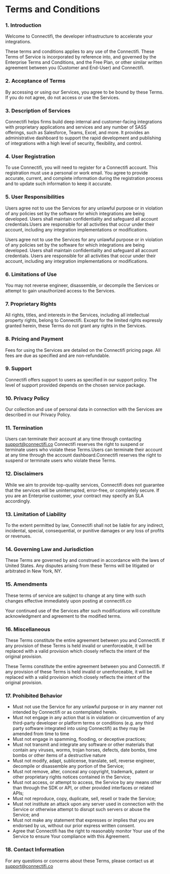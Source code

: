 # Terms and Conditions

### 1. Introduction
Welcome to Connectifi, the developer infrastructure to accelerate your integrations.

These terms and conditions applies to any use of the Connectifi. These Terms of Service is incorporated by reference into, and governed by the Enterprise Terms and Conditions, and the Free Plan, or other similar written agreement between you (Customer and End-User) and Connectifi.

### 2. Acceptance of Terms
By accessing or using our Services, you agree to be bound by these Terms. If you do not agree, do not access or use the Services.

### 3. Description of Services
Connectifi helps firms build deep internal and customer-facing integrations with proprietary applications and services and any number of SASS offerings, such as Salesforce, Teams, Excel, and more. It provides an administrative dashboard to support the rapid development and publishing of integrations with a high level of security, flexibility, and control.

### 4. User Registration
To use Connectifi, you will need to register for a Connectifi account. This registration must use a personal or work email. You agree to provide accurate, current, and complete information during the registration process and to update such information to keep it accurate.

### 5. User Responsibilities
Users agree not to use the Services for any unlawful purpose or in violation of any policies set by the software for which integrations are being developed.  Users shall maintain confidentiality and safeguard all account credentials.Users are responsible for all activities that occur under their account, including any integration implementations or modifications.

Users agree not to use the Services for any unlawful purpose or in violation of any policies set by the software for which integrations are being developed.
Users shall maintain confidentiality and safeguard all account credentials.
Users are responsible for all activities that occur under their account, including any integration implementations or modifications.

### 6. Limitations of Use
You may not reverse engineer, disassemble, or decompile the Services or attempt to gain unauthorized access to the Services.

### 7. Proprietary Rights
All rights, titles, and interests in the Services, including all intellectual property rights, belong to Connectifi. Except for the limited rights expressly granted herein, these Terms do not grant any rights in the Services.

### 8. Pricing and Payment
Fees for using the Services are detailed on the Connectifi pricing page. All fees are due as specified and are non-refundable.

### 9. Support
Connectifi offers support to users as specified in our support policy. The level of support provided depends on the chosen service package.

### 10. Privacy Policy
Our collection and use of personal data in connection with the Services are described in our Privacy Policy.

### 11. Termination
Users can terminate their account at any time through contacting
[support@connectifi.co](mailto:support@connectifi.co)
‍
Connectifi reserves the right to suspend or terminate users who violate these Terms.Users can terminate their account at any time through the account dashboard.Connectifi reserves the right to suspend or terminate users who violate these Terms.

### 12. Disclaimers
While we aim to provide top-quality services, Connectifi does not guarantee that the services will be uninterrupted, error-free, or completely secure. If you are an Enterprise customer, your contract may specify an SLA accordingly.

### 13. Limitation of Liability
To the extent permitted by law, Connectifi shall not be liable for any indirect, incidental, special, consequential, or punitive damages or any loss of profits or revenues.

### 14. Governing Law and Jurisdiction
These Terms are governed by and construed in accordance with the laws of United States. Any disputes arising from these Terms will be litigated or arbitrated in New York, NY.

### 15. Amendments
These terms of service are subject to change at any time with such changes effective immediately upon posting at
connectifi.co

Your continued use of the Services after such modifications will constitute acknowledgment and agreement to the modified terms.

### 16. Miscellaneous
These Terms constitute the entire agreement between you and Connectifi. If any provision of these Terms is held invalid or unenforceable, it will be replaced with a valid provision which closely reflects the intent of the original provision.

These Terms constitute the entire agreement between you and Connectifi.
If any provision of these Terms is held invalid or unenforceable, it will be replaced with a valid provision which closely reflects the intent of the original provision.

### 17. Prohibited Behavior
- Must not use the Service for any unlawful purpose or in any manner not intended by Connectifi or as contemplated herein.
- Must not engage in any action that is in violation or circumvention of any third-party developer or platform terms or conditions (e.g. any third party software integrated into using Connectifi) as they may be amended from time to time
- Must not engage in spamming, flooding, or deceptive practices;
- Must not transmit and integrate any software or other materials that contain any viruses, worms, trojan horses, defects, date bombs, time bombs or other items of a destructive nature
- Must not modify, adapt, sublicense, translate, sell, reverse engineer, decompile or disassemble any portion of the Service;
- Must not remove, alter, conceal any copyright, trademark, patent or other proprietary rights notices contained in the Service;
- Must not access, or attempt to access, the Service by any means other than through the SDK or API, or other provided interfaces or related APIs;
- Must not reproduce, copy, duplicate, sell, resell or trade the Service;
- Must not institute an attack upon any server used in connection with the Service or otherwise attempt to disrupt such servers or abuse the Service; and
- Must not make any statement that expresses or implies that you are endorsed by us, without our prior express written consent.
- Agree that Connectifi has the right to reasonably monitor Your use of the Service to ensure Your compliance with this Agreement.

### 18. Contact Information
For any questions or concerns about these Terms, please contact us at [support@connectifi.co](mailto:support@connectifi.co)

